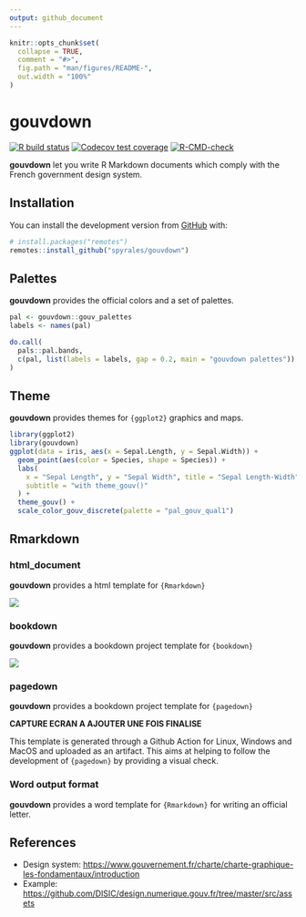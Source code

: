 ```yaml
---
output: github_document
---
```


<!-- README.md is generated from README.Rmd. Please edit that file -->

```r
knitr::opts_chunk$set(
  collapse = TRUE,
  comment = "#>",
  fig.path = "man/figures/README-",
  out.width = "100%"
)
```

# gouvdown

<!-- badges: start -->
[![R build status](https://github.com/spyrales/gouvdown/workflows/R-CMD-check/badge.svg)](https://github.com/spyrales/gouvdown/actions)
[![Codecov test coverage](https://codecov.io/gh/spyrales/gouvdown/branch/master/graph/badge.svg)](https://codecov.io/gh/spyrales/gouvdown?branch=master)
[![R-CMD-check](https://github.com/spyrales/gouvdown/workflows/R-CMD-check/badge.svg)](https://github.com/spyrales/gouvdown/actions)
<!-- badges: end -->

**gouvdown** let you write R Markdown documents which comply with the French
government design system.

## Installation

You can install the development version from [GitHub](https://github.com/) 
with:

``` r
# install.packages("remotes")
remotes::install_github("spyrales/gouvdown")
```

## Palettes

**gouvdown** provides the official colors and a set of palettes. 

```r
pal <- gouvdown::gouv_palettes
labels <- names(pal)

do.call(
  pals::pal.bands,
  c(pal, list(labels = labels, gap = 0.2, main = "gouvdown palettes"))
)
```


## Theme

**gouvdown** provides themes for `{ggplot2}` graphics and maps.


```r
library(ggplot2)
library(gouvdown)
ggplot(data = iris, aes(x = Sepal.Length, y = Sepal.Width)) +
  geom_point(aes(color = Species, shape = Species)) +
  labs(
    x = "Sepal Length", y = "Sepal Width", title = "Sepal Length-Width",
    subtitle = "with theme_gouv()"
  ) +
  theme_gouv() +
  scale_color_gouv_discrete(palette = "pal_gouv_qual1")
```

## Rmarkdown

### html_document

**gouvdown** provides a html template for `{Rmarkdown}`

![](man/figures/html_gouv.png)

### bookdown

**gouvdown** provides a bookdown project template for `{bookdown}`

![](man/figures/gouvbook.png)

### pagedown

**gouvdown** provides a bookdown project template for `{pagedown}`

**CAPTURE ECRAN A AJOUTER UNE FOIS FINALISE**

This template is generated through a Github Action for Linux, Windows and MacOS and uploaded as an artifact. This aims at helping to follow the development of `{pagedown}` by providing a visual check.

### Word output format

**gouvdown** provides a word template for `{Rmarkdown}` for writing an official letter.


## References

+ Design system: <https://www.gouvernement.fr/charte/charte-graphique-les-fondamentaux/introduction>
+ Example: <https://github.com/DISIC/design.numerique.gouv.fr/tree/master/src/assets>
